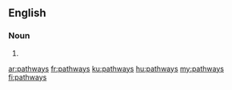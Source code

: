 ==English==

===Noun===
{{head|en|plural}}

# {{plural of|pathway|lang=en}}

[[ar:pathways]]
[[fr:pathways]]
[[ku:pathways]]
[[hu:pathways]]
[[my:pathways]]
[[fi:pathways]]